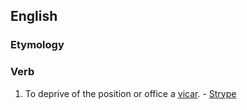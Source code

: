==English==

===Etymology===
{{prefix|un|vicar}}

===Verb===
{{en-verb}}

#{{transitive|rare}} To deprive of the position or office a [[vicar]]. - [[Strype]]